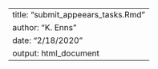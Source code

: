 ---
title: "submit_appeears_tasks.Rmd"
author: "K. Enns"
date: "2/18/2020"
output: html_document
---